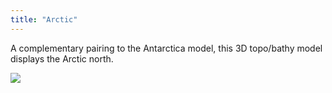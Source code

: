 ```yaml
---
title: "Arctic"
---
```


A complementary pairing to the Antarctica model, this 3D topo/bathy model displays the Arctic north.

![](images/arctic.jpeg)
